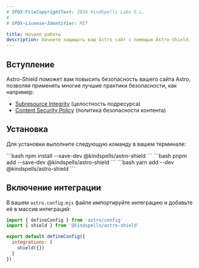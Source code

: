 ```yaml
---
# SPDX-FileCopyrightText: 2024 KindSpells Labs S.L.
#
# SPDX-License-Identifier: MIT

title: Начало работы
description: Начните защищать ваш Astro сайт с помощью Astro-Shield.
---
```


## Вступление

Astro-Shield поможет вам повысить безопасность вашего сайта Astro, позволяя применять многие лучшие практики безопасности, как например:
- [Subresource Integrity](https://developer.mozilla.org/en-US/docs/Web/Security/Subresource_Integrity) (целостность подресурса)
- [Content Security Policy](https://developer.mozilla.org/en-US/docs/Web/HTTP/CSP) (политика безопасности контента)


## Установка


Для установки выполните следующую команду в вашем терминале:

<Tabs>
  <TabItem label="npm">
```bash
npm install --save-dev @kindspells/astro-shield
```
  </TabItem>
  <TabItem label="pnpm">
```bash
pnpm add --save-dev @kindspells/astro-shield
```
  </TabItem>
  <TabItem label="yarn">
```bash
yarn add --dev @kindspells/astro-shield
```
  </TabItem>
</Tabs>

## Включение интеграции

В вашем `astro.config.mjs` файле импортируйте интеграцию и добавьте её в массив интеграций:

```js
import { defineConfig } from 'astro/config'
import { shield } from '@kindspells/astro-shield'

export default defineConfig({
  integrations: [
    shield({})
  ]
})
```
